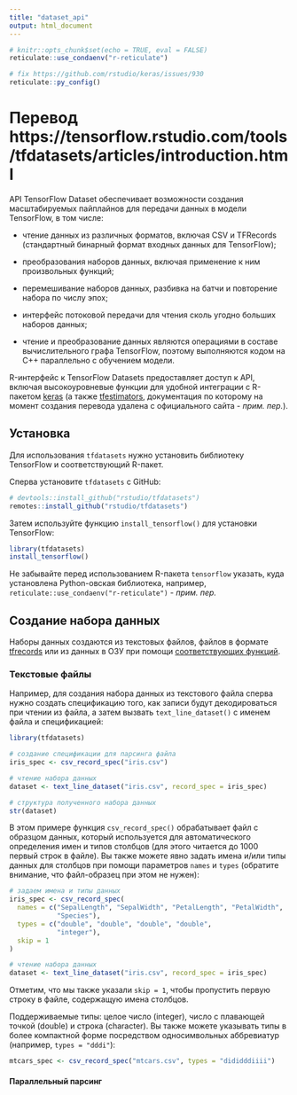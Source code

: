 ```yaml
---
title: "dataset_api"
output: html_document
---
```


```r
# knitr::opts_chunk$set(echo = TRUE, eval = FALSE)
reticulate::use_condaenv("r-reticulate")
```

```r
# fix https://github.com/rstudio/keras/issues/930
reticulate::py_config() 
```


# Перевод https://tensorflow.rstudio.com/tools/tfdatasets/articles/introduction.html

API TensorFlow Dataset обеспечивает возможности создания масштабируемых пайплайнов для передачи данных в модели TensorFlow, в том числе:

* чтение данных из различных форматов, включая CSV и TFRecords (стандартный бинарный формат входных данных для TensorFlow);

* преобразования наборов данных, включая применение к ним произвольных функций;

* перемешивание наборов данных, разбивка на батчи и повторение набора по числу эпох;

* интерфейс потоковой передачи для чтения сколь угодно больших наборов данных;

* чтение и преобразование данных являются операциями в составе вычислительного графа TensorFlow, поэтому выполняются кодом на С++ параллельно с обучением модели.

R-интерфейс к TensorFlow Datasets предоставляет доступ к API, включая высокоуровневые функции для удобной интеграции с R-пакетом [keras](https://tensorflow.rstudio.com/keras/) (а также [tfestimators](https://tensorflow.rstudio.com/tfestimators/), документация по которому на момент создания перевода удалена с официального сайта - *прим. пер.*).


## Установка

Для использования `tfdatasets` нужно установить библиотеку TensorFlow и соответствующий R-пакет.

Сперва установите `tfdatasets` с GitHub:

```r
# devtools::install_github("rstudio/tfdatasets")
remotes::install_github("rstudio/tfdatasets")
```

Затем используйте функцию `install_tensorflow()` для установки TensorFlow:

```r
library(tfdatasets)
install_tensorflow()
```

Не забывайте перед использованием R-пакета `tensorflow` указать, куда установлена Python-овская библиотека, например, `reticulate::use_condaenv("r-reticulate")` - *прим. пер.*


## Создание набора данных

Наборы данных создаются из текстовых файлов, файлов в формате [tfrecords](https://www.tensorflow.org/api_docs/python/tf/io) или из данных в ОЗУ при помощи [соответствующих функций](https://tensorflow.rstudio.com/tools/tfdatasets/reference/#section-creating-datasets).

### Текстовые файлы

Например, для создания набора данных из текстового файла сперва нужно создать спецификацию того, как записи будут декодироваться при чтении из файла, а затем вызвать `text_line_dataset()` с именем файла и спецификацией:

```r
library(tfdatasets)

# создание спецификации для парсинга файла
iris_spec <- csv_record_spec("iris.csv")

# чтение набора данных
dataset <- text_line_dataset("iris.csv", record_spec = iris_spec) 

# структура полученного набора данных
str(dataset)
```

В этом примере функция `csv_record_spec()` обрабатывает файл с образцом данных, который используется для автоматического определения имен и типов столбцов (для этого читается до 1000 первый строк в файле). Вы также можете явно задать имена и/или типы данных для столбцов при помощи параметров `names` и `types` (обратите внимание, что файл-образец при этом не нужен):

```r
# задаем имена и типы данных
iris_spec <- csv_record_spec(
  names = c("SepalLength", "SepalWidth", "PetalLength", "PetalWidth", 
            "Species"),
  types = c("double", "double", "double", "double", 
            "integer"), 
  skip = 1
)

# чтение набора данных
dataset <- text_line_dataset("iris.csv", record_spec = iris_spec)
```

Отметим, что мы также указали `skip = 1`, чтобы пропустить первую строку в файле, содержащую имена столбцов.

Поддерживаемые типы: целое число (integer), число с плавающей точкой (double) и строка (character). Вы также можете указывать типы в более компактной форме посредством односимвольных аббревиатур (например, `types = "dddi"`):

```r
mtcars_spec <- csv_record_spec("mtcars.csv", types = "dididddiiii")
```


#### Параллельный парсинг